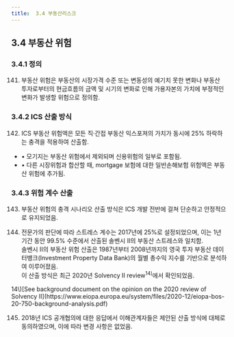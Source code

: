 ```yaml
---
title:  3.4	부동산리스크
---
```

## 3.4 부동산 위험  
### 3.4.1 정의  
141. 부동산 위험은 부동산의 시장가격 수준 또는 변동성의 예기치 못한 변화나 부동산 투자로부터의 현금흐름의 금액 및 시기의 변화로 인해 가용자본의 가치에 부정적인 변화가 발생할 위험으로 정의함.  

### 3.4.2 ICS 산출 방식  
142. ICS 부동산 위험액은 모든 직·간접 부동산 익스포져의 가치가 동시에 25% 하락하는 충격을 적용하여 산출함.  
- • 모기지는 부동산 위험에서 제외되며 신용위험의 일부로 포함됨. <GTooltipIcon desc="ICS에서 부동산 위험은 “자산가치 하락”에 따른 손실을 측정하는 것이 목적임. 즉, 부동산을 직접 소유하거나, 부동산 펀드에 투자한 경우처럼 시가가 하락할 수 있는 자산에 초점을 둠. 하지만 모기지(주택담보대출)는 자산이 아니라 금융채권이며, 대출자(차주)가 원리금을 제대로 갚느냐가 핵심임."/>
- • 다른 시장위험과 합산할 때, mortgage 보험에 대한 일반손해보험 위험액은 부동산 위험에 추가됨.<GTooltipIcon desc="부동산 가격 하락 → 주택 가치 하락 → 모기지 부도 가능성 증가 → 모기지 보험금 지급 가능성 증가 (시장위험에 연계된 일반손해보험 위험으로 간주)"/>

### 3.4.3 위험 계수 산출  
143. 부동산 위험의 충격 시나리오 산출 방식은 ICS 개발 전반에 걸쳐 단순하고 안정적으로 유지되었음.  

144. 전문가의 판단에 따라 스트레스 계수는 2017년에 25%로 설정되었으며, 이는 1년 기간 동안 99.5% 수준에서 산출된 솔벤시 II의 부동산 스트레스와 일치함.  
솔벤시 II의 부동산 위험 산출은 1987년부터 2008년까지의 영국 투자 부동산 데이터뱅크(Investment Property Data Bank)의 월별 총수익 지수를 기반으로 분석하여 이루어졌음.  
이 산출 방식은 최근 2020년 Solvency II review$^{14)}$에서 확인되었음.  
<GCmt severity="aa">
 14\)[See background document on the opinion on the 2020 review of Solvency II](https://www.eiopa.europa.eu/system/files/2020-12/eiopa-bos-20-750-background-analysis.pdf)
</GCmt>

145. 2018년 ICS 공개협의에 대한 응답에서 이해관계자들은 제안된 산출 방식에 대체로 동의하였으며, 이에 따라 변경 사항은 없었음.  

